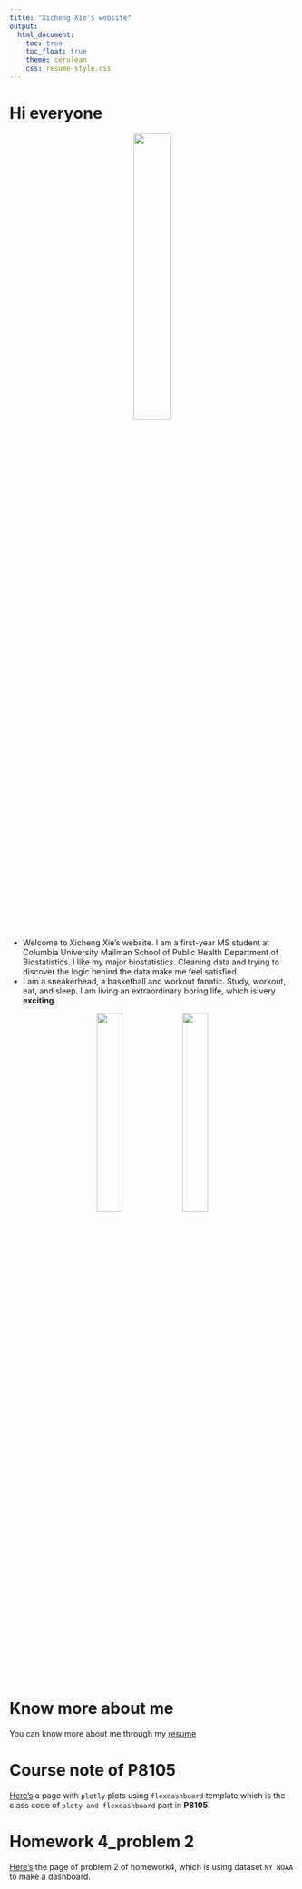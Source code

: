 ```yaml
---
title: "Xicheng Xie's website"
output:
  html_document:
    toc: true
    toc_float: true
    theme: cerulean
    css: resume-style.css
---
```


# Hi everyone

<center>
<img src="Xicheng Xie.JPG" style="width:36%">
</center>

* Welcome to Xicheng Xie's website. I am a first-year MS student at Columbia University Mailman School of Public Health Department of Biostatistics. I like my major biostatistics. Cleaning data and trying to discover the logic behind the data make me feel satisfied. 
* I am a sneakerhead, a basketball and workout fanatic. Study, workout, eat, and sleep. I am living an extraordinary boring life, which is very **exciting**.

<center>
![](IMG_3018.jpg){width=30%}![](IMG_3019.jpg){width=30%}
</center>

# Know more about me

You can know more about me through my [resume](resume.html)

# Course note of P8105
[Here's](dashboard_AirBNB.html) a page with `plotly` plots using `flexdashboard` template which is the class code of `ploty and flexdashboard` part in **P8105**.

# Homework 4_problem 2
[Here's](hw4_problem2.html) the page of problem 2 of homework4, which is using dataset `NY NOAA` to make a dashboard.